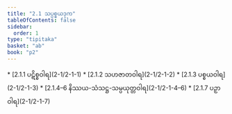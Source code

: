 ```yaml
---
title: "2.1 သပ္ပစ္စယဒုက"
tableOfContents: false
sidebar:
  order: 1
type: "tipitaka"
basket: "ab"
book: "p2"
---
```



<DynamicBreadcrumb />



<TableOfContents book="p2" section="2.1">
* [2.1.1 ပဋိစ္စဝါရ](2-1/2-1-1)
* [2.1.2 သဟဇာတဝါရ](2-1/2-1-2)
* [2.1.3 ပစ္စယဝါရ](2-1/2-1-3)
* [2.1.4–6 နိဿယ-သံသဋ္ဌ-သမ္ပယုတ္တဝါရ](2-1/2-1-4–6)
* [2.1.7 ပဉှာဝါရ](2-1/2-1-7)
</TableOfContents>